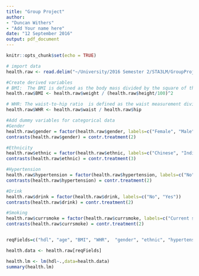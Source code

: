 ```yaml
---
title: "Group Project"
author: 
- "Duncan Withers"
- "Add Your name here"
date: "12 September 2016"
output: pdf_document
---
```


```r
knitr::opts_chunk$set(echo = TRUE)
```

```r
# import data
health.raw <- read.delim("~/University/2016 Semester 2/STA3LM/GroupProject/2016_app_proj_group_4.txt")

#Create derived variables
# BMI:  The BMI is defined as the body mass divided by the square of the body height
health.raw$BMI <- health.raw$weight / (health.raw$height/100)^2

# WHR: The waist-to-hip ratio  is defined as the waist measurement divided by hip measurement (W ÷ H)
health.raw$WHR <- health.raw$waist / health.raw$hip

#Add dummy variables for categorical data
#Gender
health.raw$gender = factor(health.raw$gender, labels=c("Female", "Male"))
contrasts(health.raw$gender) = contr.treatment(2)

#Ethnicity
health.raw$ethnic = factor(health.raw$ethnic, labels=c("Chinese", "Indian", "Malay"))
contrasts(health.raw$ethnic) = contr.treatment(3)

#Hypertension
health.raw$hypertension = factor(health.raw$hypertension, labels=c("No", "Yes"))
contrasts(health.raw$hypertension) = contr.treatment(2)

#Drink
health.raw$drink = factor(health.raw$drink, labels=c("No", "Yes"))
contrasts(health.raw$drink) = contr.treatment(2)

#Smoking
health.raw$currsmoke = factor(health.raw$currsmoke, labels=c("Current smoker", "Not a Current Smoker"))
contrasts(health.raw$currsmoke) = contr.treatment(2)


reqFields=c("hdl", "age", "BMI", "WHR",  "gender", "ethnic", "hypertension", "drink", "currsmoke")

health.data <- health.raw[reqFields]

health.lm <- lm(hdl~.,data=health.data)
summary(health.lm)

```